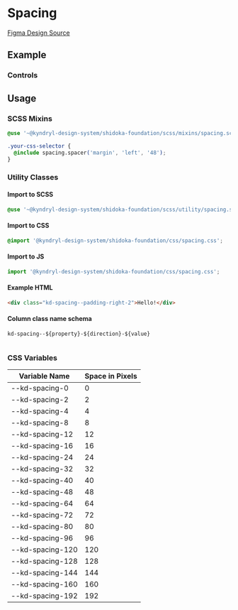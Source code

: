 
<Meta title="Foundation/Spacing" of={SpacingStories} />

# Spacing

[Figma Design Source](https://www.figma.com/file/5TqtPa7KWfhJbQv6ELnbqf/Foundation?node-id=71%3A6017&mode=dev)

## Example

<Canvas>
  <Story of={SpacingStories.Spacing} />
</Canvas>

### Controls

<Controls of={SpacingStories.Spacing} />

## Usage

### SCSS Mixins

```css
@use '~@kyndryl-design-system/shidoka-foundation/scss/mixins/spacing.scss';

.your-css-selector {
  @include spacing.spacer('margin', 'left', '48');
}
```

### Utility Classes

#### Import to SCSS

```css
@use '~@kyndryl-design-system/shidoka-foundation/scss/utility/spacing.scss';
```

#### Import to CSS

```css
@import '@kyndryl-design-system/shidoka-foundation/css/spacing.css';
```

#### Import to JS

```js
import '@kyndryl-design-system/shidoka-foundation/css/spacing.css';
```

#### Example HTML

```html
<div class="kd-spacing--padding-right-2">Hello!</div>
```

#### Column class name schema

```
kd-spacing--${property}-${direction}-${value}


```

### CSS Variables

| Variable Name    | Space in Pixels |
| ---------------- | --------------- |
| --kd-spacing-0   | 0               |
| --kd-spacing-2   | 2               |
| --kd-spacing-4   | 4               |
| --kd-spacing-8   | 8               |
| --kd-spacing-12  | 12              |
| --kd-spacing-16  | 16              |
| --kd-spacing-24  | 24              |
| --kd-spacing-32  | 32              |
| --kd-spacing-40  | 40              |
| --kd-spacing-48  | 48              |
| --kd-spacing-64  | 64              |
| --kd-spacing-72  | 72              |
| --kd-spacing-80  | 80              |
| --kd-spacing-96  | 96              |
| --kd-spacing-120 | 120             |
| --kd-spacing-128 | 128             |
| --kd-spacing-144 | 144             |
| --kd-spacing-160 | 160             |
| --kd-spacing-192 | 192             |
